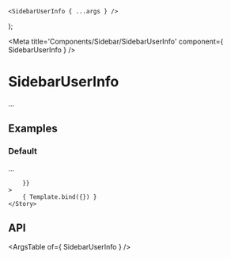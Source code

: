 
	
	<SidebarUserInfo { ...args } />
);

<Meta title='Components/Sidebar/SidebarUserInfo' component={ SidebarUserInfo } />

# SidebarUserInfo

...

## Examples

### Default

...

<Canvas>
	<Story
		name="Default"
		args={{
			
		}}
	>
		{ Template.bind({}) }
	</Story>
</Canvas>

## API

<ArgsTable of={ SidebarUserInfo } />
